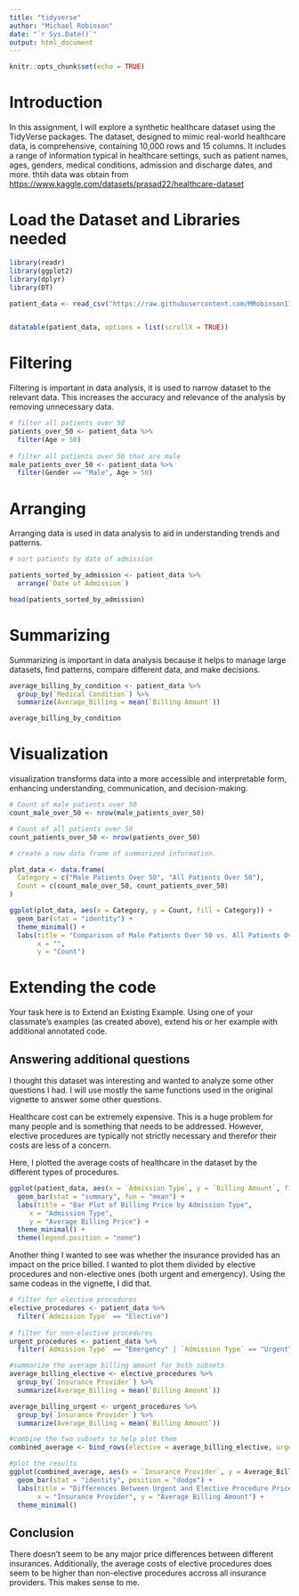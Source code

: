 ```yaml
---
title: "tidyverse"
author: "Michael Robinson"
date: "`r Sys.Date()`"
output: html_document
---
```


```r
knitr::opts_chunk$set(echo = TRUE)
```

# Introduction

In this assignment, I will explore a synthetic healthcare dataset using the TidyVerse packages. The dataset, designed to mimic real-world healthcare data, is comprehensive, containing 10,000 rows and 15 columns. It includes a range of information typical in healthcare settings, such as patient names, ages, genders, medical conditions, admission and discharge dates, and more. thtih data was obtain from <https://www.kaggle.com/datasets/prasad22/healthcare-dataset>

# Load the Dataset and Libraries needed

```r
library(readr)
library(ggplot2)
library(dplyr)
library(DT)

patient_data <- read_csv("https://raw.githubusercontent.com/MRobinson112/tidy_verse/main/healthcare_dataset.csv")


datatable(patient_data, options = list(scrollX = TRUE))


```

# Filtering

Filtering is important in data analysis, it is used to narrow dataset to the relevant data. This increases the accuracy and relevance of the analysis by removing unnecessary data.

```r

# filter all patients over 50
patients_over_50 <- patient_data %>%
  filter(Age > 50)
         
# filter all patients over 50 that are male
male_patients_over_50 <- patient_data %>%
  filter(Gender == "Male", Age > 50)
```

# Arranging

Arranging data is used in data analysis to aid in understanding trends and patterns.

```r

# sort patients by date of admission 

patients_sorted_by_admission <- patient_data %>%
  arrange(`Date of Admission`)

head(patients_sorted_by_admission)
```

# Summarizing

Summarizing is important in data analysis because it helps to manage large datasets, find patterns, compare different data, and make decisions.

```r

average_billing_by_condition <- patient_data %>%
  group_by(`Medical Condition`) %>%
  summarize(Average_Billing = mean(`Billing Amount`))

average_billing_by_condition
```

# Visualization

visualization transforms data into a more accessible and interpretable form, enhancing understanding, communication, and decision-making.

```r

# Count of male patients over 50
count_male_over_50 <- nrow(male_patients_over_50)

# Count of all patients over 50
count_patients_over_50 <- nrow(patients_over_50)

# create a new data frame of summarized information.

plot_data <- data.frame(
  Category = c("Male Patients Over 50", "All Patients Over 50"),
  Count = c(count_male_over_50, count_patients_over_50)
)

ggplot(plot_data, aes(x = Category, y = Count, fill = Category)) +
  geom_bar(stat = "identity") +
  theme_minimal() +
  labs(title = "Comparison of Male Patients Over 50 vs. All Patients Over 50",
       x = "",
       y = "Count")

```

# Extending the code

Your task here is to Extend an Existing Example. Using one of your classmate's examples (as created above), extend his or her example with additional annotated code.

## Answering additional questions

I thought this dataset was interesting and wanted to analyze some other questions I had. I will use mostly the same functions used in the original vignette to answer some other questions.

Healthcare cost can be extremely expensive. This is a huge problem for many people and is something that needs to be addressed. However, elective procedures are typically not strictly necessary and therefor their costs are less of a concern.

Here, I plotted the average costs of healthcare in the dataset by the different types of procedures.

```r
ggplot(patient_data, aes(x = `Admission Type`, y = `Billing Amount`, fill = `Admission Type`)) +
  geom_bar(stat = "summary", fun = "mean") +
  labs(title = "Bar Plot of Billing Price by Admission Type",
     x = "Admission Type",
     y = "Average Billing Price") +
  theme_minimal() +
  theme(legend.position = "none")
```

Another thing I wanted to see was whether the insurance provided has an impact on the price billed. I wanted to plot them divided by elective procedures and non-elective ones (both urgent and emergency). Using the same codeas in the vignette, I did that.

```r
# filter for elective procedures
elective_procedures <- patient_data %>%
  filter(`Admission Type` == "Elective")
         
# filter for non-elective procedures
urgent_procedures <- patient_data %>%
  filter(`Admission Type` == "Emergency" | `Admission Type` == "Urgent")
```

```r
#summarize the average billing amount for both subsets
average_billing_elective <- elective_procedures %>%
  group_by(`Insurance Provider`) %>%
  summarize(Average_Billing = mean(`Billing Amount`)) 

average_billing_urgent <- urgent_procedures %>%
  group_by(`Insurance Provider`) %>%
  summarize(Average_Billing = mean(`Billing Amount`))
```

```r
#combine the two subsets to help plot them
combined_average <- bind_rows(elective = average_billing_elective, urgent = average_billing_urgent, .id = "Procedure_Type")
```

```r
#plot the results
ggplot(combined_average, aes(x = `Insurance Provider`, y = Average_Billing, fill = Procedure_Type)) +
  geom_bar(stat = "identity", position = "dodge") +
  labs(title = "Differences Between Urgent and Elective Procedure Prices",
       x = "Insurance Provider", y = "Average Billing Amount") +
  theme_minimal()
```

## Conclusion
There doesn't seem to be any major price differences between different insurances. Additionally, the average costs of elective procedures does seem to be higher than non-elective procedures accross all insurance providers. This makes sense to me.
